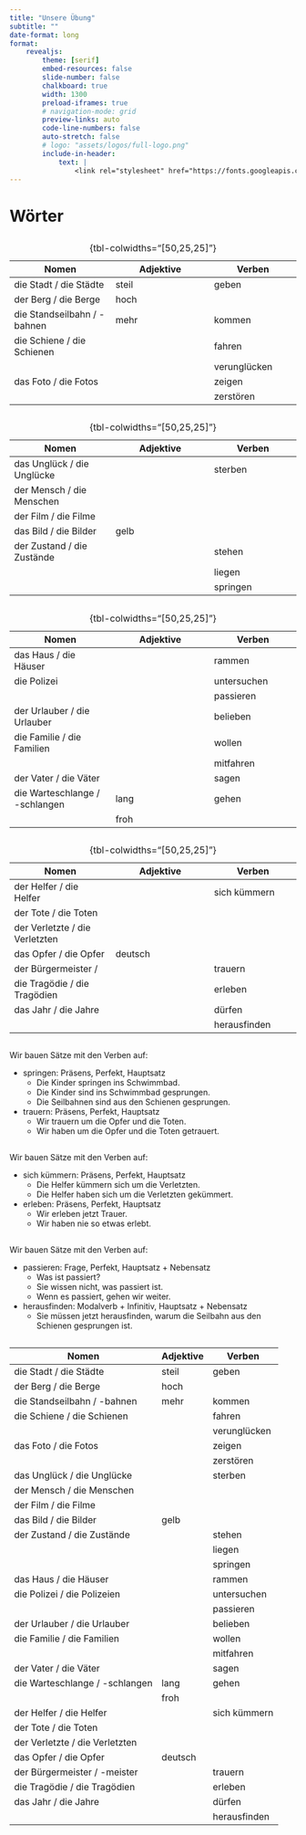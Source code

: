 ```yaml
---
title: "Unsere Übung"
subtitle: ""
date-format: long
format: 
    revealjs:
        theme: [serif]
        embed-resources: false
        slide-number: false
        chalkboard: true
        width: 1300
        preload-iframes: true
        # navigation-mode: grid
        preview-links: auto
        code-line-numbers: false
        auto-stretch: false
        # logo: "assets/logos/full-logo.png"
        include-in-header: 
            text: |
                <link rel="stylesheet" href="https://fonts.googleapis.com/css?family=Major+Mono+Display">
---
```



# Wörter

## 


| Nomen                                           | Adjektive                                      | Verben                                    |
|------------------------------------------------|-----------------------------------------------|------------------------------------------|
| <span class="fragment" data-fragment-index="1">die Stadt / die Städte</span>       | <span class="fragment" data-fragment-index="1">steil</span>        | <span class="fragment" data-fragment-index="1">geben</span>        |
| <span class="fragment" data-fragment-index="2">der Berg / die Berge</span>        | <span class="fragment" data-fragment-index="2">hoch</span>         |                                          |
| <span class="fragment" data-fragment-index="2">die Standseilbahn / -bahnen</span> | <span class="fragment" data-fragment-index="2">mehr</span>         | <span class="fragment" data-fragment-index="2">kommen</span>       |
| <span class="fragment" data-fragment-index="3">die Schiene / die Schienen</span>  |                                           | <span class="fragment" data-fragment-index="3">fahren</span>       |
|                                                |                                               | <span class="fragment" data-fragment-index="4">verunglücken</span> |
| <span class="fragment" data-fragment-index="5">das Foto / die Fotos</span>        |                                               | <span class="fragment" data-fragment-index="5">zeigen</span>       |
|                                                |                                               | <span class="fragment" data-fragment-index="5">zerstören</span>    |
: {tbl-colwidths="[50,25,25]"}



## 


| Nomen                                           | Adjektive                                      | Verben                                    |
|------------------------------------------------|-----------------------------------------------|------------------------------------------|
| <span class="fragment" data-fragment-index="6">das Unglück / die Unglücke</span>  |                                               | <span class="fragment" data-fragment-index="6">sterben</span>      |
| <span class="fragment" data-fragment-index="6">der Mensch / die Menschen</span>   |                                               |                                          |
| <span class="fragment" data-fragment-index="7">der Film / die Filme</span>        |                                               |                                          |
| <span class="fragment" data-fragment-index="8">das Bild / die Bilder</span>       | <span class="fragment" data-fragment-index="8">gelb</span>          |                                          |
| <span class="fragment" data-fragment-index="9">der Zustand / die Zustände</span>  |                                               | <span class="fragment" data-fragment-index="9">stehen</span>       |
|                                                |                                               | <span class="fragment" data-fragment-index="9">liegen</span>       |
|                                                |                                               | <span class="fragment" data-fragment-index="10">springen</span>    |
: {tbl-colwidths="[50,25,25]"}


## 


| Nomen                                           | Adjektive                                      | Verben                                    |
|------------------------------------------------|-----------------------------------------------|------------------------------------------|
| <span class="fragment" data-fragment-index="11">das Haus / die Häuser</span>     |                                               | <span class="fragment" data-fragment-index="11">rammen</span>      |
| <span class="fragment" data-fragment-index="12">die Polizei </span>|                                               | <span class="fragment" data-fragment-index="12">untersuchen</span> |
|                                                |                                               | <span class="fragment" data-fragment-index="12">passieren</span>   |
| <span class="fragment" data-fragment-index="13">der Urlauber / die Urlauber</span>|                                               | <span class="fragment" data-fragment-index="13">belieben</span>    |
| <span class="fragment" data-fragment-index="14">die Familie / die Familien</span> |                                               | <span class="fragment" data-fragment-index="14">wollen</span>      |
|                                                |                                               | <span class="fragment" data-fragment-index="14">mitfahren</span>   |
| <span class="fragment" data-fragment-index="15">der Vater / die Väter</span>     |                                               | <span class="fragment" data-fragment-index="15">sagen</span>       |
| <span class="fragment" data-fragment-index="15">die Warteschlange / -schlangen</span> | <span class="fragment" data-fragment-index="15">lang</span> | <span class="fragment" data-fragment-index="15">gehen</span>       |
|                                                | <span class="fragment" data-fragment-index="15">froh</span> |                                          |
: {tbl-colwidths="[50,25,25]"}



## 



| Nomen                                           | Adjektive                                      | Verben                                    |
|------------------------------------------------|-----------------------------------------------|------------------------------------------|
| <span class="fragment" data-fragment-index="16">der Helfer / die Helfer</span>   |                                               | <span class="fragment" data-fragment-index="16">sich kümmern</span>|
| <span class="fragment" data-fragment-index="16">der Tote / die Toten</span>      |                                               |                                          |
| <span class="fragment" data-fragment-index="16">der Verletzte / die Verletzten</span> |                                           |                                          |
| <span class="fragment" data-fragment-index="17">das Opfer / die Opfer</span>      | <span class="fragment" data-fragment-index="17">deutsch</span>      |                                          |
| <span class="fragment" data-fragment-index="18">der Bürgermeister / </span>|                                               | <span class="fragment" data-fragment-index="18">trauern</span>     |
| <span class="fragment" data-fragment-index="18">die Tragödie / die Tragödien</span>|                                               | <span class="fragment" data-fragment-index="18">erleben</span>     |
| <span class="fragment" data-fragment-index="19">das Jahr / die Jahre</span>       |                                               | <span class="fragment" data-fragment-index="20">dürfen</span>      |
|                                                |                                               | <span class="fragment" data-fragment-index="21">herausfinden</span>|
: {tbl-colwidths="[50,25,25]"}



## 

Wir bauen Sätze mit den Verben auf:

::: {.incremental}

- springen: Präsens, Perfekt, Hauptsatz
    - Die Kinder springen ins Schwimmbad.
    - Die Kinder sind ins Schwimmbad gesprungen.
    - Die Seilbahnen sind aus den Schienen gesprungen.
- trauern: Präsens, Perfekt, Hauptsatz
    - Wir trauern um die Opfer und die Toten.
    - Wir haben um die Opfer und die Toten getrauert.

:::


## 

Wir bauen Sätze mit den Verben auf:

::: {.incremental}

- sich kümmern: Präsens, Perfekt, Hauptsatz
    - Die Helfer kümmern sich um die Verletzten.
    - Die Helfer haben sich um die Verletzten gekümmert.
- erleben: Präsens, Perfekt, Hauptsatz
    - Wir erleben jetzt Trauer.
    - Wir haben nie so etwas erlebt.

:::


## 

Wir bauen Sätze mit den Verben auf:

::: {.incremental}

- passieren: Frage, Perfekt, Hauptsatz + Nebensatz
    - Was ist passiert?
    - Sie wissen nicht, was passiert ist.
    - Wenn es passiert, gehen wir weiter.
- herausfinden: Modalverb + Infinitiv, Hauptsatz + Nebensatz
    - Sie müssen jetzt herausfinden, warum die Seilbahn aus den Schienen gesprungen ist.

:::


##

::: {style="font-size: 30%"}

| Nomen                                  | Adjektive | Verben        |
|----------------------------------------|-----------|---------------|
| die Stadt / die Städte                 | steil     | geben         |
| der Berg / die Berge                   | hoch      |               |
| die Standseilbahn / -bahnen            | mehr      | kommen        |
| die Schiene / die Schienen             |           | fahren        |
|                                       |           | verunglücken  |
| das Foto / die Fotos                   |           | zeigen        |
|                                       |           | zerstören     |
| das Unglück / die Unglücke             |           | sterben       |
| der Mensch / die Menschen              |           |               |
| der Film / die Filme                   |           |               |
| das Bild / die Bilder                  | gelb      |               |
| der Zustand / die Zustände             |           | stehen        |
|                                       |           | liegen        |
|                                       |           | springen      |
| das Haus / die Häuser                  |           | rammen        |
| die Polizei / die Polizeien            |           | untersuchen   |
|                                       |           | passieren     |
| der Urlauber / die Urlauber            |           | belieben      |
| die Familie / die Familien             |           | wollen        |
|                                       |           | mitfahren     |
| der Vater / die Väter                  |           | sagen         |
| die Warteschlange / -schlangen         | lang      | gehen         |
|                                         | froh      |               |
| der Helfer / die Helfer                |           | sich kümmern  |
| der Tote / die Toten                   |           |               |
| der Verletzte / die Verletzten         |           |               |
| das Opfer / die Opfer                  | deutsch   |               |
| der Bürgermeister / -meister           |           | trauern       |
| die Tragödie / die Tragödien           |           | erleben       |
| das Jahr / die Jahre                   |           | dürfen        |
|                                        |           | herausfinden  |


:::




